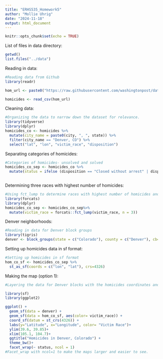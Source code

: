 ```yaml
---
title: "ERHS535_Homework5"
author: "Mollie Uhrig"
date: "2024-11-18"
output: html_document
---
```


```r
knitr::opts_chunk$set(echo = TRUE)
```

List of files in data directory:

```r
getwd()
list.files("../data")
```

Reading in data:

```r
#Reading data from Github
library(readr)

hom_url <- paste0("https://raw.githubusercontent.com/washingtonpost/data-homicides/refs/heads/master/homicide-data.csv")

homicides <- read_csv(hom_url)
```

Cleaning data:

```r
#Organizing the data to narrow down the dataset for relevance. 
library(tidyverse)
library(dplyr)
homicides_co <- homicides %>% 
  mutate(city_name = paste0(city, ", ", state)) %>% 
  filter(city_name == "Denver, CO") %>% 
  select("lat", "lon", "victim_race", "disposition")
```

Separating categories of homicides:

```r
#Categories of homicides- unsolved and solved
homicides_co_sep <- homicides_co %>% 
  mutate(status = ifelse (disposition == "Closed without arrest" | disposition == "Open/No arrest", "Unsolved", "Solved")) 
  
```

Determining three races with highest number of homicides:

```r
#Using fct_lump to determine races with highest number of homicides and make an "other" group. 
library(forcats)
library(dplyr)
homicides_co_sep <- homicides_co_sep%>% 
  mutate(victim_race = forcats::fct_lump(victim_race, n = 3))
```


Denver neighborhoods:

```r
#Reading in data for Denver block groups
library(tigris)
denver <- block_groups(state = c("Colorado"), county = c("Denver"), cb= TRUE, class= "sf")
```

Setting up homicides data in sf format:

```r
#Setting up homicides in sf format
hom_co_sf <- homicides_co_sep %>% 
  st_as_sf(coords = c("lon", "lat"), crs=4326)
```


Making the map (option 1):

```r
#Layering the data for Denver blocks with the homicides coordinates and generating the map. 

library(sf)
library(ggplot2)

ggplot() +
  geom_sf(data = denver) +
  geom_sf(data = hom_co_sf, aes(color= victim_race)) +
  coord_sf(datum = st_crs(4326)) +
  labs(y="Latitude", x="Longitude", color= "Victim Race")+
  ylim(39.6, 39.85)+
  xlim(105.1, 104.7)+
  ggtitle("Homicides in Denver, Colorado") +
  theme_bw()+
  facet_wrap(~ status, ncol = 1)
#Facet_wrap with ncol=1 to make the maps larger and easier to see. 
```

